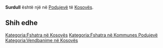{{Fshat në 
 | Emri                = Surdull
 | EmriAlt                = 
 | NAME_SHORT_FORM=      
 | NAME_GENERIC=      
 | NAME_SORT_NAME_RO=      SURDULL
 | FULL_NAME_RO = Surdull
 | FULL_NAME_ND_RO=Surdull
 | SORT_NAME_RG=SURDULL
 | FULL_NAME_RG=Surdull
 | FULL_NAME_ND_RG=Surdull
 | SRP_NAME_SHORT_FORM=      
 | SRP_NAME_GENERIC=      
 | SRP_NAME_SORT_NAME_RO=      
 | SRP_FULL_NAME_RO = 
 | SRP_FULL_NAME_ND_RO=
 | SRP_SORT_NAME_RG=
 | SRP_FULL_NAME_RG=
 | SRP_FULL_NAME_ND_RG=
 | Emri (Rasa dhanore) = 
 | Figura              = 
 | Shteti              = Kosovo
 | Komuna              = Podujevë
 | Kodi postar         = 
 | Sipërfaqja          = 

 | Popullsia           = 

 | Regj. i popullsisë  = 
 | Dend. e popullsisë  = 
 | Faqja zyrtare       = 
 <!--- Koordinatat ----> 
 | Gjerësia            = 42.849444
 | Gjatësia            = 21.288056
 | Lartësia            = 
}}
'''Surdull''' është një [[]] në [[Podujevë]] të [[Kosovës]].

<!-- == Gjeografia == -->
<!-- == Historia == -->
<!-- == Demografia == -->
== Shih edhe ==
{{Komuna Podujevë}}
{{Kosovo-Administrata-Cung}}

[[Kategoria:Fshatra në Kosovës]]
[[Kategoria:Fshatra në Kommunes Podujevë]]
[[Kategoria:Vendbanime në Kosovës]]
